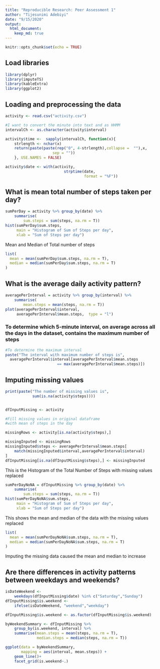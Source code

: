 ```yaml
---
title: "Reproducible Research: Peer Assessment 1"
author: "Tijesunimi Adebiyi"
date: "9/15/2020"
output: 
  html_document:
    keep_md: true
---
```



```r
knitr::opts_chunk$set(echo = TRUE)
```

## Load libraries  
```r
library(dplyr)
library(imputeTS)
library(kableExtra)
library(ggplot2)
```


## Loading and preprocessing the data  
```r
activity <- read.csv("activity.csv")

#I want to convert the minute into text and as HHMM
intervalCh <- as.character(activity$interval)

activity$time <-  sapply(intervalCh, function(x){
    strlength <- nchar(x)
    return(paste(paste(rep("0", 4-strlength),collapse =  ""),x, 
                     sep = ""))
    }, USE.NAMES = FALSE)

activity$date <- with(activity,
                          strptime(date,
                                   format = "%F"))


```



## What is mean total number of steps taken per day?  

```r
sumPerDay = activity %>% group_by(date) %>% 
    summarise(
        sum.steps = sum(steps, na.rm = T))
hist(sumPerDay$sum.steps,
     main = "Histogram of Sum of Steps per day",
     xlab = "Sum of Steps per day")
```
  
Mean and Median of Total number of steps

```r
list(
  mean = mean(sumPerDay$sum.steps, na.rm = T),
  median = median(sumPerDay$sum.steps, na.rm = T)
)
```

## What is the average daily activity pattern?  
```r
averagePerInterval = activity %>% group_by(interval) %>% 
    summarise(
        mean.steps = mean(steps, na.rm = T))
plot(averagePerInterval$interval,
     averagePerInterval$mean.steps,  type = "l")
```

### To determine which 5-minute interval, on average across all the days in the dataset, contains the maximum number of steps
```r
#To determine the maximum interval
paste("The interval with maximum number of steps is",
  averagePerInterval$interval[averagePerInterval$mean.steps 
                       == max(averagePerInterval$mean.steps)])
```



## Imputing missing values  
```r
print(paste("The number of missing values is", 
            sum(is.na(activity$steps))))


dfInputMissing <- activity

#Fill missing values in original dataframe
#with mean of steps in the day

missingRows <- activity[is.na(activity$steps),]

missingInputed <- missingRows
missingInputed$steps <- averagePerInterval$mean.steps[
    match(missingInputed$interval,averagePerInterval$interval)
]
dfInputMissing[is.na(dfInputMissing$steps),] <- missingInputed


```
  
  
    
This is the Histogram of the Total Number of Steps with missing values replaced   
  
  
```r

sumPerDayNoNA = dfInputMissing %>% group_by(date) %>% 
    summarise(
        sum.steps = sum(steps, na.rm = T))
hist(sumPerDayNoNA$sum.steps,
     main = "Histogram of Sum of Steps per day",
     xlab = "Sum of Steps per day")
```

  
This shows the mean and median of the data with the missing values replaced  
```r
list(
  mean = mean(sumPerDayNoNA$sum.steps, na.rm = T),
  median = median(sumPerDayNoNA$sum.steps, na.rm = T)
)
```
  
  
Imputing the missing data caused the mean and median to increase  
  
  

## Are there differences in activity patterns between weekdays and weekends?  
```r
isDateWeekend <- 
    weekdays(dfInputMissing$date) %in% c("Saturday","Sunday")
dfInputMissing$is.weekend <- 
    ifelse(isDateWeekend, "weekend","weekday")

dfInputMissing$is.weekend <- as.factor(dfInputMissing$is.weekend)

byWeekendSummary <- dfInputMissing %>%
    group_by(is.weekend, interval) %>% 
    summarise(mean.steps = mean(steps, na.rm = T),
              median.steps = median(steps, na.rm = T))

ggplot(data = byWeekendSummary, 
       mapping = aes(interval, mean.steps)) +
    geom_line()+
    facet_grid(is.weekend~.)
```




